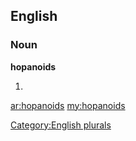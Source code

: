 ==English==

===Noun===
'''hopanoids'''

# {{plural of|[[hopanoid]]}}

[[Category:English plurals]]

[[ar:hopanoids]]
[[my:hopanoids]]